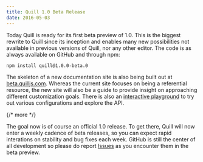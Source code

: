 ```yaml
---
title: Quill 1.0 Beta Release
date: 2016-05-03
---
```


Today Quill is ready for its first beta preview of 1.0. This is the biggest rewrite to Quill since its inception and enables many new possibilities not available in previous versions of Quill, nor any other editor. The code is as always available on GitHub and through npm:

```
npm install quill@1.0.0-beta.0
```

The skeleton of a new documentation site is also being built out at [beta.quilljs.com](https://beta.quilljs.com). Whereas the current site focuses on being a referential resource, the new site will also be a guide to provide insight on approaching different customization goals. There is also an [interactive playground](https://beta.quilljs.com/playground/) to try out various configurations and explore the API.

{/* more */}

The goal now is of course an official 1.0 release. To get there, Quill will now enter a weekly cadence of beta releases, so you can expect rapid interations on stability and bug fixes each week. GitHub is still the center of all development so please do report [Issues](https://github.com/quilljs/quill/issues) as you encounter them in the beta preview.
